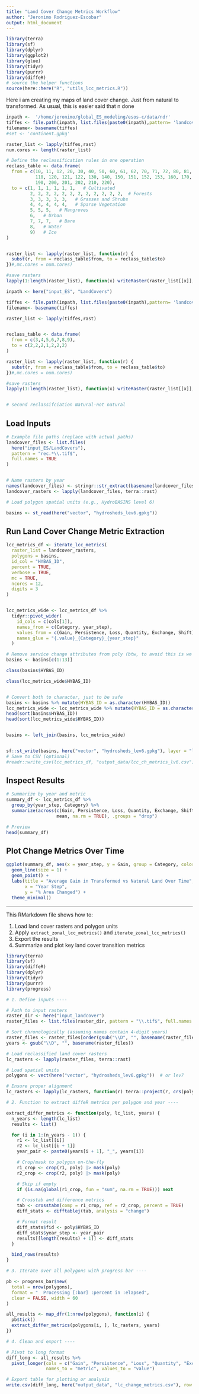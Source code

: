 ```yaml
---
title: "Land Cover Change Metrics Workflow"
author: "Jeronimo Rodriguez-Escobar"
output: html_document
---
```


```r
library(terra)
library(sf)
library(dplyr)
library(ggplot2)
library(glue)
library(tidyr)
library(purrr)
library(diffeR)
# source the helper functions
source(here::here("R", "utils_lcc_metrics.R"))
```


Here i am creating my maps of land cover change. Just from natural to transformed. As usual, this is easier said that n done


```r
inpath <-  '/home/jeronimo/global_ES_modeling/esos-c/data/ndr'
tiffes <- file.path(inpath, list.files(paste0(inpath),pattern= 'landcover'))
filename<- basename(tiffes)
#set <- 'continent.gpkg' 

raster_list <- lapply(tiffes,rast)
num.cores <- length(raster_list)

# Define the reclassification rules in one operation
reclass_table <- data.frame(
  from = c(10, 11, 12, 20, 30, 40, 50, 60, 61, 62, 70, 71, 72, 80, 81, 82, 90, 100,
           110, 120, 121, 122, 130, 140, 150, 151, 152, 153, 160, 170, 180,
           190, 200, 201, 202, 210, 220),
  to = c(1, 1, 1, 1, 1, 1,   # Cultivated
         2, 2, 2, 2, 2, 2, 2, 2, 2, 2, 2, 2,  # Forests
         3, 3, 3, 3, 3,   # Grasses and Shrubs
         4, 4, 4, 4, 4,   # Sparse Vegetation
         5, 5, 5,   # Mangroves
         6,   # Urban
         7, 7, 7,   # Bare
         8,   # Water
         9)   # Ice
)


raster_list <- lapply(raster_list, function(r) {
  subst(r, from = reclass_table$from, to = reclass_table$to)
})#,mc.cores = num.cores)

#save rasters 
lapply(1:length(raster_list), function(x) writeRaster(raster_list[[x]], paste0(here("input_ES", "LandCovers"),'/', filename[x])))

inpath <- here("input_ES", "LandCovers")

tiffes <- file.path(inpath, list.files(paste0(inpath),pattern= 'landcover'))
filename<- basename(tiffes)

raster_list <- lapply(tiffes,rast)


reclass_table <- data.frame(
  from = c(3,4,5,6,7,8,9),
  to = c(2,2,2,1,2,2,2)
)

raster_list <- lapply(raster_list, function(r) {
  subst(r, from = reclass_table$from, to = reclass_table$to)
})#,mc.cores = num.cores)

#save rasters 
lapply(1:length(raster_list), function(x) writeRaster(raster_list[[x]], paste0(here("input_ES", "LandCovers"),'/', "rec_", filename[x])))


# second reclassifciation Natural-not natural 

```

## Load Inputs

```r
# Example file paths (replace with actual paths)
landcover_files <- list.files(
  here("input_ES/LandCovers"),
  pattern = "rec.*\\.tif$", 
  full.names = TRUE
)


# Name rasters by year
names(landcover_files) <- stringr::str_extract(basename(landcover_files), "\\d{4}")
landcover_rasters <- lapply(landcover_files, terra::rast)

# Load polygon spatial units (e.g., HydroBASINS level 6)

basins <- st_read(here("vector", "hydrosheds_lev6.gpkg"))
```

## Run Land Cover Change Metric Extraction

```r
lcc_metrics_df <- iterate_lcc_metrics(
  raster_list = landcover_rasters,
  polygons = basins,
  id_col = "HYBAS_ID",
  percent = TRUE,
  verbose = TRUE,
  mc = TRUE,
  ncores = 12,
  digits = 3
)


lcc_metrics_wide <- lcc_metrics_df %>%
  tidyr::pivot_wider(
    id_cols = c(cols[1]),
    names_from = c(Category, year_step),
    values_from = c(Gain, Persistence, Loss, Quantity, Exchange, Shift),
    names_glue = "{.value}_{Category}_{year_step}"
  )

# Remove service change attributes from poly (btw, to avoid this is we can save each appended dataset as a new layer in the geopakage)
basins <- basins[c(1:13)]

class(basins$HYBAS_ID)

class(lcc_metrics_wide$HYBAS_ID)


# Convert both to character, just to be safe
basins <- basins %>% mutate(HYBAS_ID = as.character(HYBAS_ID))
lcc_metrics_wide <- lcc_metrics_wide %>% mutate(HYBAS_ID = as.character(HYBAS_ID))
head(sort(basins$HYBAS_ID))
head(sort(lcc_metrics_wide$HYBAS_ID))


basins <- left_join(basins, lcc_metrics_wide)


sf::st_write(basins, here("vector", "hydrosheds_lev6.gpkg"), layer = "lcc_change_metrics", append = FALSE)
# Save to CSV (optional)
#readr::write_csv(lcc_metrics_df, "output_data/lcc_ch_metrics_lv6.csv")
```

## Inspect Results

```r
# Summarize by year and metric
summary_df <- lcc_metrics_df %>%
  group_by(year_step, Category) %>%
  summarize(across(c(Gain, Persistence, Loss, Quantity, Exchange, Shift), 
                   mean, na.rm = TRUE), .groups = "drop")

# Preview
head(summary_df)
```

## Plot Change Metrics Over Time

```r
ggplot(summary_df, aes(x = year_step, y = Gain, group = Category, color = Category)) +
  geom_line(size = 1) +
  geom_point() +
  labs(title = "Average Gain in Transformed vs Natural Land Over Time",
       x = "Year Step",
       y = "% Area Changed") +
  theme_minimal()
```

---

This RMarkdown file shows how to:

1. Load land cover rasters and polygon units
2. Apply `extract_zonal_lcc_metrics()` and `iterate_zonal_lcc_metrics()`
3. Export the results
4. Summarize and plot key land cover transition metrics


```r

library(terra)
library(sf)
library(diffeR)
library(dplyr)
library(tidyr)
library(purrr)
library(progress)

# 1. Define inputs ----

# Path to input rasters
raster_dir <- here("input_landcover")
raster_files <- list.files(raster_dir, pattern = "\\.tif$", full.names = TRUE)

# Sort chronologically (assuming names contain 4-digit years)
raster_files <- raster_files[order(gsub("\\D", "", basename(raster_files)))]
years <- gsub("\\D", "", basename(raster_files))

# Load reclassified land cover rasters
lc_rasters <- lapply(raster_files, terra::rast)

# Load spatial units
polygons <- vect(here("vector", "hydrosheds_lev6.gpkg"))  # or lev7

# Ensure proper alignment
lc_rasters <- lapply(lc_rasters, function(r) terra::project(r, crs(polygons)))

# 2. Function to extract diffeR metrics per polygon and year ----

extract_differ_metrics <- function(poly, lc_list, years) {
  n_years <- length(lc_list)
  results <- list()

  for (i in 1:(n_years - 1)) {
    r1 <- lc_list[[i]]
    r2 <- lc_list[[i + 1]]
    year_pair <- paste0(years[i + 1], "_", years[i])

    # Crop/mask to polygon on-the-fly
    r1_crop <- crop(r1, poly) |> mask(poly)
    r2_crop <- crop(r2, poly) |> mask(poly)

    # Skip if empty
    if (is.na(global(r1_crop, fun = "sum", na.rm = TRUE))) next

    # Crosstab and difference metrics
    tab <- crosstabm(comp = r1_crop, ref = r2_crop, percent = TRUE)
    diff_stats <- difftablej(tab, analysis = "change")

    # Format result
    diff_stats$fid <- poly$HYBAS_ID
    diff_stats$year_step <- year_pair
    results[[length(results) + 1]] <- diff_stats
  }

  bind_rows(results)
}

# 3. Iterate over all polygons with progress bar ----

pb <- progress_bar$new(
  total = nrow(polygons),
  format = "  Processing [:bar] :percent in :elapsed",
  clear = FALSE, width = 60
)

all_results <- map_dfr(1:nrow(polygons), function(i) {
  pb$tick()
  extract_differ_metrics(polygons[i, ], lc_rasters, years)
})

# 4. Clean and export ----

# Pivot to long format
diff_long <- all_results %>%
  pivot_longer(cols = c("Gain", "Persistence", "Loss", "Quantity", "Exchange", "Shift"),
               names_to = "metric", values_to = "value")

# Export table for plotting or analysis
write.csv(diff_long, here("output_data", "lc_change_metrics.csv"), row.names = FALSE)


```

